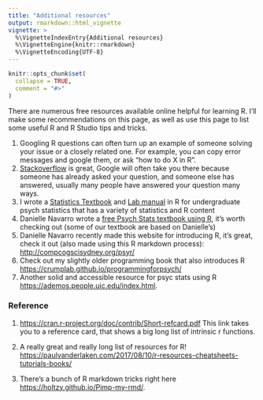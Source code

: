 ```yaml
---
title: "Additional resources"
output: rmarkdown::html_vignette
vignette: >
  %\VignetteIndexEntry{Additional resources}
  %\VignetteEngine{knitr::rmarkdown}
  %\VignetteEncoding{UTF-8}
---
```


```r
knitr::opts_chunk$set(
  collapse = TRUE,
  comment = "#>"
)
```


There are numerous free resources available online helpful for learning R. I'll make some recommendations on this page, as well as use this page to list some useful R and R Studio tips and tricks.

1. Googling R questions can often turn up an example of someone solving your issue or a closely related one. For example, you can copy error messages and google them, or ask "how to do X in R".
2. [Stackoverflow](https://stackoverflow.com) is great, Google will often take you there because someone has already asked your question, and someone else has answered, usually many people have answered your question many ways.
3. I wrote a [Statistics Textbook](https://crumplab.github.io/statistics/) and [Lab manual](https://crumplab.github.io/statisticsLab/) in R for undergraduate psych statistics that has a variety of statistics and R content
4. Danielle Navarro wrote a [free Psych Stats textbook using R](https://compcogscisydney.org/learning-statistics-with-r/), it's worth checking out (some of our textbook are based on Danielle's)
5. Danielle Navarro recently made this website for introducing R, it's great, check it out (also made using this R markdown process): [http://compcogscisydney.org/psyr/](http://compcogscisydney.org/psyr/)
6. Check out my slightly older programming book that also introduces R [https://crumplab.github.io/programmingforpsych/](https://crumplab.github.io/programmingforpsych/)
7. Another solid and accessible resource for psyc stats using R [https://ademos.people.uic.edu/index.html](https://ademos.people.uic.edu/index.html).

### Reference

1. [https://cran.r-project.org/doc/contrib/Short-refcard.pdf](https://cran.r-project.org/doc/contrib/Short-refcard.pdf) This link takes you to a reference card, that shows a big long list of intrinsic r functions.

2. A really great and really long list of resources for R! [https://paulvanderlaken.com/2017/08/10/r-resources-cheatsheets-tutorials-books/](https://paulvanderlaken.com/2017/08/10/r-resources-cheatsheets-tutorials-books/)

3. There's a bunch of R markdown tricks right here <https://holtzy.github.io/Pimp-my-rmd/>.









